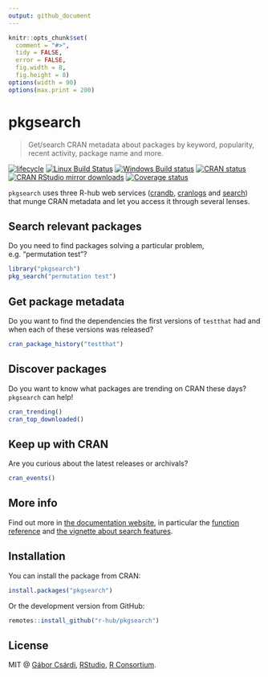 ```yaml
---
output: github_document
---
```



<!-- README.md is generated from README.Rmd. Please edit that file -->

```r
knitr::opts_chunk$set(
  comment = "#>",
  tidy = FALSE,
  error = FALSE,
  fig.width = 8,
  fig.height = 8)
options(width = 90)
options(max.print = 200)
```

# pkgsearch

> Get/search CRAN metadata about packages by keyword, popularity, recent activity, package name and more.

<!-- badges: start -->
[![lifecycle](https://img.shields.io/badge/lifecycle-maturing-blue.svg)](https://www.tidyverse.org/lifecycle/#maturing)
[![Linux Build Status](https://travis-ci.org/r-hub/pkgsearch.svg?branch=master)](https://travis-ci.org/r-hub/pkgsearch)
[![Windows Build status](https://ci.appveyor.com/api/projects/status/github/r-hub/pkgsearch?svg=true)](https://ci.appveyor.com/project/gaborcsardi/pkgsearch)
[![CRAN status](https://www.r-pkg.org/badges/version/pkgsearch)](https://cran.r-project.org/package=pkgsearch)
[![CRAN RStudio mirror downloads](https://cranlogs.r-pkg.org/badges/pkgsearch)](https://www.r-pkg.org/pkg/pkgsearch)
[![Coverage status](https://codecov.io/gh/r-hub/pkgsearch/branch/master/graph/badge.svg)](https://codecov.io/github/r-hub/pkgsearch?branch=master)
<!-- badges: end -->

`pkgsearch` uses three R-hub web services ([crandb](https://github.com/r-hub/crandb), [cranlogs](https://github.com/r-hub/cranlogs.app) and [search](https://github.com/metacran/search)) that munge CRAN metadata and let you access it through several lenses.

## Search relevant packages

Do you need to find packages solving a particular problem, e.g. "permutation test"? 

```r
library("pkgsearch")
pkg_search("permutation test")
```

## Get package metadata

Do you want to find the dependencies the first versions of `testthat` had and when each of these versions was released? 

```r
cran_package_history("testthat")
```

## Discover packages

Do you want to know what packages are trending on CRAN these days? `pkgsearch` can help!

```r
cran_trending()
cran_top_downloaded()
```

## Keep up with CRAN

Are you curious about the latest releases or archivals?

```r
cran_events()
```

## More info

Find out more in [the documentation website](https://r-hub.github.io/pkgsearch/), in particular the [function reference](https://r-hub.github.io/pkgsearch/reference/index.html) and [the vignette about search features](https://r-hub.github.io/pkgsearch/articles/search.html).

## Installation

You can install the package from CRAN:

```r
install.packages("pkgsearch")
```

Or the development version from GitHub:

```r
remotes::install_github("r-hub/pkgsearch")
```

## License

MIT @ [Gábor Csárdi](https://github.com/gaborcsardi),
      [RStudio](https://github.com/rstudio), [R Consortium](https://www.r-consortium.org/).